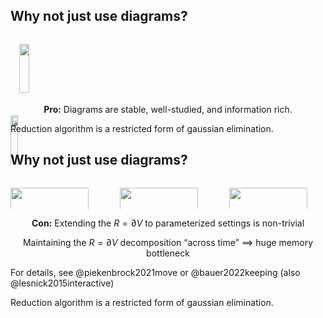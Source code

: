 
## Why not just use diagrams?

<!-- Extending the reduction algorithm to parameterized settings is highly non-trivial -->

:::: {.columns}

:::{.fragment}

::: {.column width="45%" layout-align="right" style="margin-left: 1em;"}
![](animations/dgms_vineyards.gif){width=90%}
:::

::: {.column width="45%" height="1em" layout-align="left"}
![](animations/complex_plain.gif){width=90%}
:::

:::

::::

:::{style="text-align: center;"}

__Pro:__ Diagrams are stable, well-studied, and information rich.

:::


::: {.notes}
Reduction algorithm is a restricted form of gaussian elimination. 
:::


## Why not just use diagrams?

:::: {.columns}

::: {.column width="33%"}
![](animations/dgms_vineyards.gif){width=90%}
:::

::: {.column width="33%" height="1em"}
![](animations/complex.gif){width=90%}
:::

::: {.column width="33%"}
![](animations/spy_matrices.gif){width=90%}
:::

::::

:::{style="text-align: center;"}

__Con:__ Extending the $R = \partial V$ to parameterized settings is non-trivial

:::

<div style="text-align: center;">

Maintaining the $R = \partial V$ decomposition "across time" $\implies$ huge memory bottleneck

</div>

:::{.aside}
For details, see @piekenbrock2021move or @bauer2022keeping (also @lesnick2015interactive)
:::

::: {.notes}
Reduction algorithm is a restricted form of gaussian elimination. 
:::


